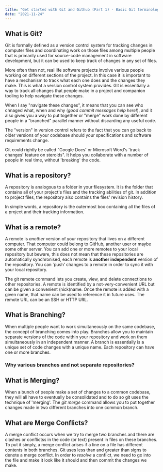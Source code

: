 ```yaml
---
title: "Get started with Git and Github (Part 1) - Basic Git terminology"
date: "2021-11-24"
---
```


## What is Git?
Git is formally defined as a version control system for tracking changes in computer files and coordinating work on those files among multiple people that is primarily used for source-code management in software development, but it can be used to keep track of changes in any set of files. 

More often than not, real life software projects involve various people working on different sections of the project. In this case it is important to have a mechanism to track what each one does and the changes they make. This is what a version control system provides. Git is essentially a way to track all changes that people make in a project and companion tooling to help navigate these changes.

When I say "navigate these changes", it means that you can see who chnaged what, when and why (*good commit messages help here!*), and it also gives you a way to put together or "merge" work done by different people in a "branched" parallel manner without discarding any useful code.

The "version" in version control refers to the fact that you can go back to older versions of your codebase should your specifications and software requirements change.

Git could rightly be called "Google Docs' or Microsoft Word's 'track changes' feature on steroids". It helps you collaborate with a number of people in real time, without 'breaking' the code.

## What is a repository?

A repository is analogous to a folder in your filesystem. It is the folder that contains all of your project's files and the tracking abilities of git. In addition to project files, the repository also contains the files' revision history.

In simple words, a repository is the outermost box containing all the files of a project and their tracking information.

## What is a remote?
A remote is *another* version of your repository that lives on a different computer. That computer could belong to GitHub, another user or maybe some other server. You can add one or more remotes to your local repository but beware, this does not mean that these repositories are automatically synchronised, each remote is **another independent** version of the repository. You can 'push' changes to a remote in order to sync it with your local repository.

The git remote command lets you create, view, and delete connections to other repositories. A remote is identified by a not-very-convenient URL but can be given a convenient (nick)name. Once the remote is added with a given name, that name can be used to reference it in future uses. The remote URL can be an SSH or HTTP URL.

## What is Branching?
When multiple people want to work simultaneously on the same codebase, the concept of branching comes into play. Branches allow you to maintain separate versions of the code within your repository and work on them simultaneously in an independent manner.
A branch is essentially is a unique set of code changes with a unique name. Each repository can have one or more branches. 

### Why various branches and not separate repositories?

## What is Merging?
When a bunch of people make a set of changes to a common codebase, they will all have to eventually be consolidated and to do so git uses the technique of 'merging'.
The *git merge* command allows you to put together changes made in two different branches into one common branch.

## What are Merge Conflicts? 
A merge conflict occurs when we try to merge two branches and there are clashes or conflictss in the code (or text) present in files on these branches. 
To put it simply, a merge conflict arises if a line on a file has different contents in both branches. 
Git uses less than and greater than signs to denote a merge conflict. In order to *resolve* a conflict, we need to go into the file and make it look like it should and then commit the changes we make.

